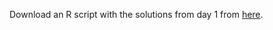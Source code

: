 Download an R script with the solutions from day 1 from <a href="./R/Tasks/Extra.R" download>here</a>.
